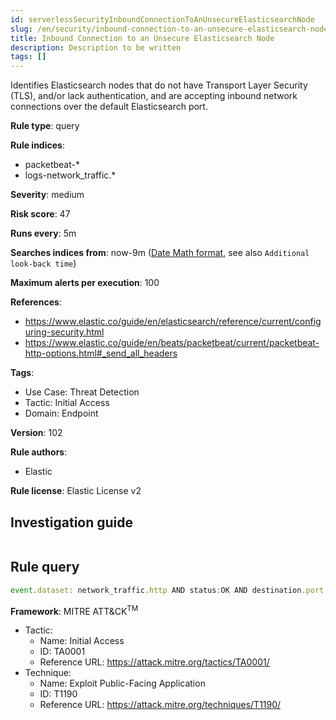 ```yaml
---
id: serverlessSecurityInboundConnectionToAnUnsecureElasticsearchNode
slug: /en/security/inbound-connection-to-an-unsecure-elasticsearch-node
title: Inbound Connection to an Unsecure Elasticsearch Node
description: Description to be written
tags: []
---
```


<div id="inbound-connection-to-an-unsecure-elasticsearch-node"></div>

Identifies Elasticsearch nodes that do not have Transport Layer Security (TLS), and/or lack authentication, and are accepting inbound network connections over the default Elasticsearch port.

**Rule type**: query

**Rule indices**: 

* packetbeat-*
* logs-network_traffic.*

**Severity**: medium

**Risk score**: 47

**Runs every**: 5m

**Searches indices from**: now-9m ([Date Math format](((ref))/common-options.html#date-math), see also <DocLink id="serverlessSecurityRulesUiCreate" section="set-the-rules-schedule">`Additional look-back time`</DocLink>)

**Maximum alerts per execution**: 100

**References**: 

* https://www.elastic.co/guide/en/elasticsearch/reference/current/configuring-security.html
* https://www.elastic.co/guide/en/beats/packetbeat/current/packetbeat-http-options.html#_send_all_headers

**Tags**: 

* Use Case: Threat Detection
* Tactic: Initial Access
* Domain: Endpoint

**Version**: 102

**Rule authors**: 

* Elastic

**Rule license**: Elastic License v2

## Investigation guide

```markdown

```

## Rule query

```js
event.dataset: network_traffic.http AND status:OK AND destination.port:9200 AND network.direction:inbound AND NOT http.response.headers.content-type:"image/x-icon" AND NOT _exists_:http.request.headers.authorization

```

**Framework**: MITRE ATT&CK<sup>TM</sup>

* Tactic:
    * Name: Initial Access
    * ID: TA0001
    * Reference URL: https://attack.mitre.org/tactics/TA0001/
* Technique:
    * Name: Exploit Public-Facing Application
    * ID: T1190
    * Reference URL: https://attack.mitre.org/techniques/T1190/

